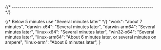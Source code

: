 
{/* ------------------------------------------------------------------------ */}

{/* Below 5 minutes use "Several minutes later" */}
    "work": "about 7 minutes",
    "darwin-x64": "Several minutes later",
    "darwin-arm64": "Several minutes later",
    "linux-x64": "Several minutes later",
    "win32-x64": "Several minutes later",
    "linux-arm64": "About 6 minutes later, or several minutes on ampere",
    "linux-arm": "About 6 minutes later",
}
